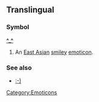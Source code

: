 ==Translingual==

===Symbol===
'''[[^]][[_]][[^]]'''
# {{rfd}} An [[East Asian]] [[smiley]] [[emoticon]].

===See also===
*[[:-)]]

[[Category:Emoticons]]
